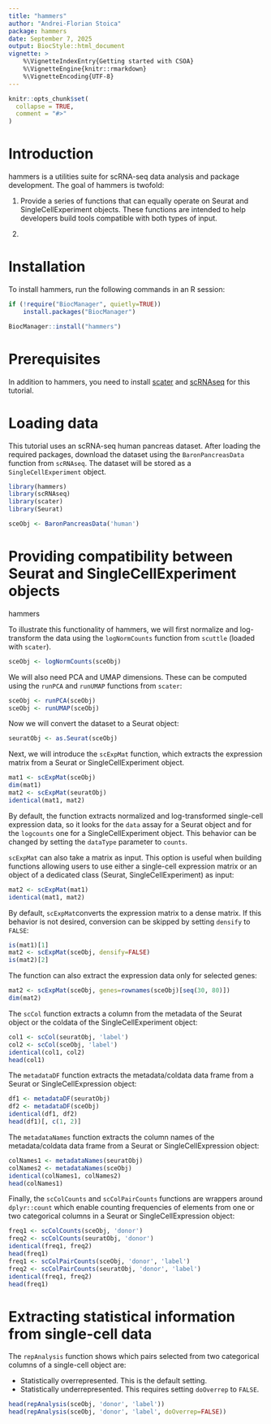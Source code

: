 ```yaml
---
title: "hammers"
author: "Andrei-Florian Stoica"
package: hammers
date: September 7, 2025
output: BiocStyle::html_document
vignette: >
    %\VignetteIndexEntry{Getting started with CSOA}
    %\VignetteEngine{knitr::rmarkdown}
    %\VignetteEncoding{UTF-8}
---
```


```r
knitr::opts_chunk$set(
  collapse = TRUE,
  comment = "#>"
)
```

# Introduction

hammers is a utilities suite for scRNA-seq data analysis and package 
development. The goal of hammers is twofold:

1) Provide a series of functions that can equally operate on Seurat and
SingleCellExperiment objects. These functions are intended to help
developers build tools compatible with both types of input.

2)

# Installation

To install hammers, run the following commands in an R session:

```r
if (!require("BiocManager", quietly=TRUE))
    install.packages("BiocManager")

BiocManager::install("hammers")
```

# Prerequisites
In addition to hammers, you need to install [scater](https://bioconductor.org/packages/release/bioc/html/scater.html) and [scRNAseq](https://bioconductor.org/packages/release/data/experiment/html/scRNAseq.html)
for this tutorial.

# Loading data

This tutorial uses an scRNA-seq human pancreas dataset. After loading the 
required packages, download the dataset using the `BaronPancreasData` function 
from `scRNAseq`. The dataset will be stored as a `SingleCellExperiment` object. 

```r
library(hammers)
library(scRNAseq)
library(scater)
library(Seurat)

sceObj <- BaronPancreasData('human')
```

# Providing compatibility between Seurat and SingleCellExperiment objects

hammers 

To illustrate this functionality of hammers, we will first normalize and 
log-transform the data using the `logNormCounts` function from `scuttle` 
(loaded with `scater`).


```r
sceObj <- logNormCounts(sceObj)
```

We will also need PCA and UMAP dimensions. These can be computed using the 
`runPCA` and `runUMAP` functions from `scater`:

```r
sceObj <- runPCA(sceObj)
sceObj <- runUMAP(sceObj)
```

Now we will convert the dataset to a Seurat object:

```r
seuratObj <- as.Seurat(sceObj)
```

Next, we will introduce the `scExpMat` function, which extracts the expression
matrix from a Seurat or SingleCellExperiment object.

```r
mat1 <- scExpMat(sceObj)
dim(mat1)
mat2 <- scExpMat(seuratObj)
identical(mat1, mat2)
```

By default, the function extracts normalized and log-transformed single-cell
expression data, so it looks for the `data` assay for a Seurat object and for
the `logcounts` one for a SingleCellExperiment object. This behavior can be
changed by setting the `dataType` parameter to `counts`.

`scExpMat` can also take a matrix as input. This option is useful when building
functions allowing users to use either a single-cell expression matrix or an
object of a dedicated class (Seurat, SingleCellExperiment) as input:

```r
mat2 <- scExpMat(mat1)
identical(mat1, mat2)
```

By default, `scExpMat`converts the expression matrix to a dense matrix. 
If this behavior is not desired, conversion can be skipped by setting `densify`
to `FALSE`:

```r
is(mat1)[1]
mat2 <- scExpMat(sceObj, densify=FALSE)
is(mat2)[2]
```

The function can also extract the expression data only for selected genes:

```r
mat2 <- scExpMat(sceObj, genes=rownames(sceObj)[seq(30, 80)])
dim(mat2)
```

The `scCol` function extracts a column from the metadata of the Seurat object or
the coldata of the SingleCellExperiment object:

```r
col1 <- scCol(seuratObj, 'label')
col2 <- scCol(sceObj, 'label')
identical(col1, col2)
head(col1)
```

The `metadataDF` function extracts the metadata/coldata data frame from a
Seurat or SingleCellExpression object:

```r
df1 <- metadataDF(seuratObj)
df2 <- metadataDF(sceObj)
identical(df1, df2)
head(df1)[, c(1, 2)]
```

The `metadataNames` function extracts the column names of the metadata/coldata 
data frame from a Seurat or SingleCellExpression object:

```r
colNames1 <- metadataNames(seuratObj)
colNames2 <- metadataNames(sceObj)
identical(colNames1, colNames2)
head(colNames1)
```

Finally, the `scColCounts` and `scColPairCounts` functions are wrappers around 
`dplyr::count` which enable counting frequencies of elements from one or two 
categorical columns in a Seurat or SingleCellExpression object:

```r
freq1 <- scColCounts(sceObj, 'donor')
freq2 <- scColCounts(seuratObj, 'donor')
identical(freq1, freq2)
head(freq1)
freq1 <- scColPairCounts(sceObj, 'donor', 'label')
freq2 <- scColPairCounts(seuratObj, 'donor', 'label')
identical(freq1, freq2)
head(freq1)
```

# Extracting statistical information from single-cell data

The `repAnalysis` function shows which pairs selected from two categorical 
columns of a single-cell object are:

- Statistically overrepresented. This is the default setting.
- Statistically underrepresented. This requires setting `doOverrep` to `FALSE`.

```r
head(repAnalysis(sceObj, 'donor', 'label'))
head(repAnalysis(sceObj, 'donor', 'label', doOverrep=FALSE))
```
